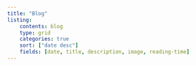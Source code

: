 ```yaml
---
title: "Blog"
listing:
    contents: blog
    type: grid
    categories: true
    sort: ["date desc"]
    fields: [date, title, description, image, reading-time]
---
```

